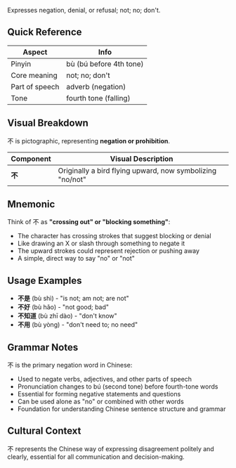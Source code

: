 Expresses negation, denial, or refusal; not; no; don't.

## Quick Reference

| Aspect         | Info                    |
| -------------- | ----------------------- |
| Pinyin         | bù (bú before 4th tone) |
| Core meaning   | not; no; don't          |
| Part of speech | adverb (negation)       |
| Tone           | fourth tone (falling)   |

## Visual Breakdown

不 is pictographic, representing **negation or prohibition**.

| Component | Visual Description                                        |
| --------- | --------------------------------------------------------- |
| **不**    | Originally a bird flying upward, now symbolizing "no/not" |

## Mnemonic

Think of 不 as **"crossing out" or "blocking something"**:

- The character has crossing strokes that suggest blocking or denial
- Like drawing an X or slash through something to negate it
- The upward strokes could represent rejection or pushing away
- A simple, direct way to say "no" or "not"

## Usage Examples

- **不是** (bù shì) - "is not; am not; are not"
- **不好** (bù hǎo) - "not good; bad"
- **不知道** (bù zhī dào) - "don't know"
- **不用** (bù yòng) - "don't need to; no need"

## Grammar Notes

不 is the primary negation word in Chinese:

- Used to negate verbs, adjectives, and other parts of speech
- Pronunciation changes to bú (second tone) before fourth-tone words
- Essential for forming negative statements and questions
- Can be used alone as "no" or combined with other words
- Foundation for understanding Chinese sentence structure and grammar

## Cultural Context

不 represents the Chinese way of expressing disagreement politely and clearly, essential for all
communication and decision-making.
